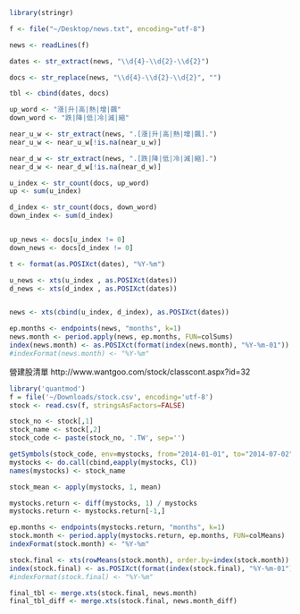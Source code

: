 
```r
library(stringr)
```

```r

f <- file("~/Desktop/news.txt", encoding="utf-8")

news <- readLines(f)

dates <- str_extract(news, "\\d{4}-\\d{2}-\\d{2}")

docs <- str_replace(news, "\\d{4}-\\d{2}-\\d{2}", "")

tbl <- cbind(dates, docs)

up_word <- "漲|升|高|熱|增|飆"
down_word <- "跌|降|低|冷|減|縮"

near_u_w <- str_extract(news, ".[漲|升|高|熱|增|飆].")
near_u_w <- near_u_w[!is.na(near_u_w)]

near_d_w <- str_extract(news, ".[跌|降|低|冷|減|縮].")
near_d_w <- near_d_w[!is.na(near_d_w)]

u_index <- str_count(docs, up_word)
up <- sum(u_index)

d_index <- str_count(docs, down_word)
down_index <- sum(d_index)


up_news <- docs[u_index != 0]
down_news <- docs[d_index != 0]

t <- format(as.POSIXct(dates), "%Y-%m")

u_news <- xts(u_index , as.POSIXct(dates))
d_news <- xts(d_index , as.POSIXct(dates))


news <- xts(cbind(u_index, d_index), as.POSIXct(dates))

ep.months <- endpoints(news, "months", k=1)
news.month <- period.apply(news, ep.months, FUN=colSums)
index(news.month) <- as.POSIXct(format(index(news.month), "%Y-%m-01"))
#indexFormat(news.month) <- "%Y-%m"

```

營建股清單
http://www.wantgoo.com/stock/classcont.aspx?id=32

```r
library('quantmod')
f = file('~/Downloads/stock.csv', encoding='utf-8')
stock <- read.csv(f, stringsAsFactors=FALSE)

stock_no <- stock[,1]
stock_name <- stock[,2]
stock_code <- paste(stock_no, '.TW', sep='')

getSymbols(stock_code, env=mystocks, from="2014-01-01", to="2014-07-02")
mystocks <- do.call(cbind,eapply(mystocks, Cl))
names(mystocks) <- stock_name

stock_mean <- apply(mystocks, 1, mean)

mystocks.return <- diff(mystocks, 1) / mystocks
mystocks.return <- mystocks.return[-1,]

ep.months <- endpoints(mystocks.return, "months", k=1)
stock.month <- period.apply(mystocks.return, ep.months, FUN=colMeans)
indexFormat(stock.month) <- "%Y-%m"

stock.final <- xts(rowMeans(stock.month), order.by=index(stock.month))
index(stock.final) <- as.POSIXct(format(index(stock.final), "%Y-%m-01"))
#indexFormat(stock.final) <- "%Y-%m"
```

```r
final_tbl <- merge.xts(stock.final, news.month)
final_tbl_diff <- merge.xts(stock.final, news.month_diff)

```

